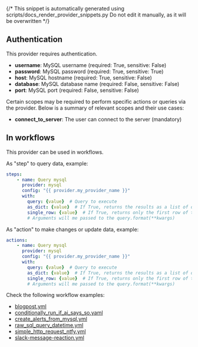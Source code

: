 {/* This snippet is automatically generated using scripts/docs_render_provider_snippets.py 
Do not edit it manually, as it will be overwritten */}

## Authentication
This provider requires authentication.
- **username**: MySQL username (required: True, sensitive: False)
- **password**: MySQL password (required: True, sensitive: True)
- **host**: MySQL hostname (required: True, sensitive: False)
- **database**: MySQL database name (required: False, sensitive: False)
- **port**: MySQL port (required: False, sensitive: False)

Certain scopes may be required to perform specific actions or queries via the provider. Below is a summary of relevant scopes and their use cases:
- **connect_to_server**: The user can connect to the server (mandatory) 



## In workflows

This provider can be used in workflows.


As "step" to query data, example:
```yaml
steps:
    - name: Query mysql
      provider: mysql
      config: "{{ provider.my_provider_name }}"
      with:
        query: {value}  # Query to execute
        as_dict: {value}  # If True, returns the results as a list of dictionaries
        single_row: {value}  # If True, returns only the first row of the results
        # Arguments will me passed to the query.format(**kwargs)
```


As "action" to make changes or update data, example:
```yaml
actions:
    - name: Query mysql
      provider: mysql
      config: "{{ provider.my_provider_name }}"
      with:
        query: {value}  # Query to execute
        as_dict: {value}  # If True, returns the results as a list of dictionaries
        single_row: {value}  # If True, returns only the first row of the results
        # Arguments will me passed to the query.format(**kwargs)
```




Check the following workflow examples:
- [blogpost.yml](https://github.com/keephq/keep/blob/main/examples/workflows/blogpost.yml)
- [conditionally_run_if_ai_says_so.yaml](https://github.com/keephq/keep/blob/main/examples/workflows/conditionally_run_if_ai_says_so.yaml)
- [create_alerts_from_mysql.yml](https://github.com/keephq/keep/blob/main/examples/workflows/create_alerts_from_mysql.yml)
- [raw_sql_query_datetime.yml](https://github.com/keephq/keep/blob/main/examples/workflows/raw_sql_query_datetime.yml)
- [simple_http_request_ntfy.yml](https://github.com/keephq/keep/blob/main/examples/workflows/simple_http_request_ntfy.yml)
- [slack-message-reaction.yml](https://github.com/keephq/keep/blob/main/examples/workflows/slack-message-reaction.yml)
